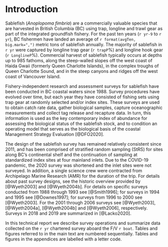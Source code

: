 # Introduction

Sablefish (*Anoplopoma fimbria*) are a commercially valuable species that are harvested in British Columbia (BC) using trap, longline and trawl gear as part of the integrated groundfish fishery. For the past ten years (`r yr-9` to `r yr`),  BC fishermen have landed an average of `r format(avgTen, big.mark=",")` metric tons of sablefish annually.  The majority of sablefish in `r yr`  were captured by longline trap gear (`r trapP`\%) and longline hook gear (`r LonglineP`\%). Commercial harvest of sablefish typically occurs at depths up to 985 fathoms, along the steep-walled slopes off the west coast of Haida Gwaii (formerly Queen Charlotte Islands), in the complex troughs  of Queen  Charlotte Sound, and in the steep canyons and ridges off the west coast of  Vancouver Island. 

Fishery-independent research and assessment surveys for sablefish have been conducted in BC coastal waters since 1988. Survey procedures have evolved over time, but each year they have consisted of fishing sets using trap gear at randomly selected and/or index sites. These surveys are used to obtain catch rate data, gather biological samples, capture oceanographic measurements and collect tag release and recapture data. In turn, this information is used as the key contemporary index of abundance for assessing the biological status of the sablefish stock, and to condition an operating model that serves as the biological basis of the coastal Management Strategy Evaluation [@DFO2020]. 

The design of the sablefish survey has remained relatively consistent since 2011, and has been comprised of stratified random sampling (StRS) for sites along BC’s continental shelf and the continuation of sampling at standardized index sites at four mainland inlets. Due to the COVID-19 pandemic, the 2020 survey was shortened and the inlet sites were not surveyed. In addition, a single science crew were contracted from Archipelago Marine Research (AMR) for the duration of the trip. For details about past survey designs, see the historic overview provided by [@Wyeth2003] and [@Wyeth2004b]. For details on specific surveys conducted from 1988 through 1993 see [@Smith1996]; for surveys in 1994 and 1995 see [@Downes1997]; for surveys from 1996 to 2000 see [@Wyeth2003].  For the 2001 through 2006 surveys see [@Wyeth2003], [@Wyeth2004a], [@Wyeth2004b] and [@Wyeth2006], respectively.  Surveys in 2018 and 2019 are summarized in [@Lacko2020].

In this technical report we describe survey operations and summarize data collected on the `r yr` chartered survey aboard the F/V `r boat`. Tables and figures referred to in the main text are numbered sequentially. Tables and figures in the appendices are labelled with a letter code.